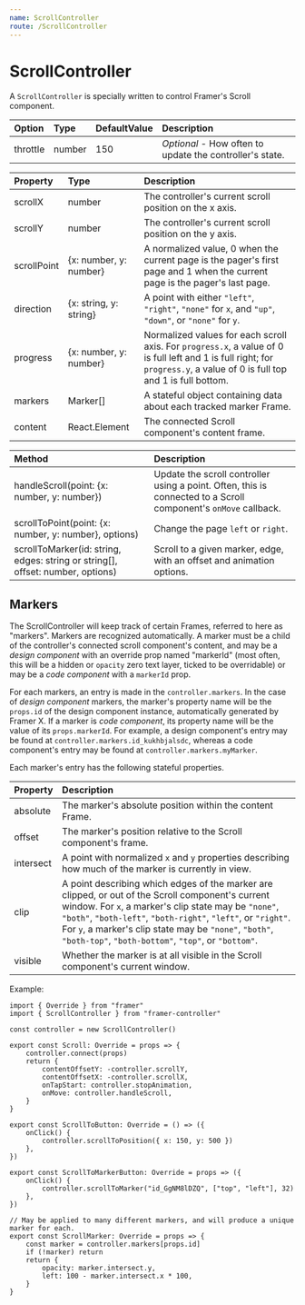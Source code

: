```yaml
---
name: ScrollController
route: /ScrollController
---
```


# ScrollController

A `ScrollController` is specially written to control Framer's Scroll component.

| Option   | Type   | DefaultValue | Description                                              |
| :------- | :----- | :----------- | :------------------------------------------------------- |
| throttle | number | 150          | _Optional_ - How often to update the controller's state. |

| Property    | Type                   | Description                                                                                                                                                               |
| :---------- | :--------------------- | :------------------------------------------------------------------------------------------------------------------------------------------------------------------------ |
| scrollX     | number                 | The controller's current scroll position on the x axis.                                                                                                                   |
| scrollY     | number                 | The controller's current scroll position on the y axis.                                                                                                                   |
| scrollPoint | {x: number, y: number} | A normalized value, 0 when the current page is the pager's first page and 1 when the current page is the pager's last page.                                               |
| direction   | {x: string, y: string} | A point with either `"left"`, `"right"`, `"none"` for `x`, and `"up"`, `"down"`, or `"none"` for `y`.                                                                     |
| progress    | {x: number, y: number} | Normalized values for each scroll axis. For `progress.x`, a value of 0 is full left and 1 is full right; for `progress.y`, a value of 0 is full top and 1 is full bottom. |
| markers     | Marker[]               | A stateful object containing data about each tracked marker Frame.                                                                                                        |
| content     | React.Element          | The connected Scroll component's content frame.                                                                                                                           |

| Method                                                                         | Description                                                                                                     |
| :----------------------------------------------------------------------------- | :-------------------------------------------------------------------------------------------------------------- |
| handleScroll(point: {x: number, y: number})                                    | Update the scroll controller using a point. Often, this is connected to a Scroll component's `onMove` callback. |
| scrollToPoint(point: {x: number, y: number}, options)                          | Change the page `left` or `right`.                                                                              |
| scrollToMarker(id: string, edges: string or string[], offset: number, options) | Scroll to a given marker, edge, with an offset and animation options.                                           |

## Markers

The ScrollController will keep track of certain Frames, referred to here as "markers". Markers are recognized automatically. A marker must be a child of the controller's connected scroll component's content, and may be a _design component_ with an override prop named "markerId" (most often, this will be a hidden or `opacity` zero text layer, ticked to be overridable) or may be a _code component_ with a `markerId` prop.

For each markers, an entry is made in the `controller.markers`. In the case of _design component_ markers, the marker's property name will be the `props.id` of the design component instance, automatically generated by Framer X. If a marker is _code component_, its property name will be the value of its `props.markerId`. For example, a design component's entry may be found at `controller.markers.id_kukhbjalsdc`, whereas a code component's entry may be found at `controller.markers.myMarker`.

Each marker's entry has the following stateful properties.

| Property  | Description                                                                                                                                                                                                                                                                                                                                  |
| :-------- | :------------------------------------------------------------------------------------------------------------------------------------------------------------------------------------------------------------------------------------------------------------------------------------------------------------------------------------------- |
| absolute  | The marker's absolute position within the content Frame.                                                                                                                                                                                                                                                                                     |
| offset    | The marker's position relative to the Scroll component's frame.                                                                                                                                                                                                                                                                              |
| intersect | A point with normalized `x` and `y` properties describing how much of the marker is currently in view.                                                                                                                                                                                                                                       |
| clip      | A point describing which edges of the marker are clipped, or out of the Scroll component's current window. For `x`, a marker's clip state may be `"none"`, `"both"`, `"both-left"`, `"both-right"`, `"left"`, or `"right"`. For `y`, a marker's clip state may be `"none"`, `"both"`, `"both-top"`, `"both-bottom"`, `"top"`, or `"bottom"`. |
| visible   | Whether the marker is at all visible in the Scroll component's current window.                                                                                                                                                                                                                                                               |

Example:

```tsx
import { Override } from "framer"
import { ScrollController } from "framer-controller"

const controller = new ScrollController()

export const Scroll: Override = props => {
	controller.connect(props)
	return {
		contentOffsetY: -controller.scrollY,
		contentOffsetX: -controller.scrollX,
		onTapStart: controller.stopAnimation,
		onMove: controller.handleScroll,
	}
}

export const ScrollToButton: Override = () => ({
	onClick() {
		controller.scrollToPosition({ x: 150, y: 500 })
	},
})

export const ScrollToMarkerButton: Override = props => ({
	onClick() {
		controller.scrollToMarker("id_GgNM8lDZQ", ["top", "left"], 32)
	},
})

// May be applied to many different markers, and will produce a unique marker for each.
export const ScrollMarker: Override = props => {
	const marker = controller.markers[props.id]
	if (!marker) return
	return {
		opacity: marker.intersect.y,
		left: 100 - marker.intersect.x * 100,
	}
}
```
